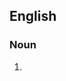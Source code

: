 {{also|Unknowns}}

==English==

===Noun===
{{head|en|noun plural form}}

# {{plural of|unknown|lang=en}}